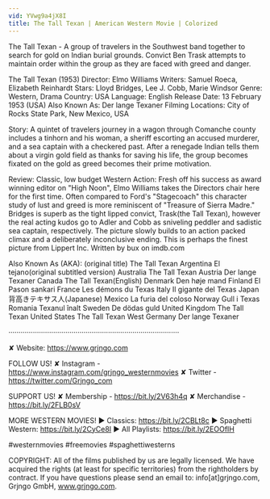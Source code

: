 ```yaml
---
vid: YVwg9a4jX8I
title: The Tall Texan | American Western Movie | Colorized
---
```


The Tall Texan - A group of travelers in the Southwest band together to search for gold on Indian burial grounds. Convict Ben Trask attempts to maintain order within the group as they are faced with greed and danger.

The Tall Texan (1953)
Director: Elmo Williams
Writers: Samuel Roeca, Elizabeth Reinhardt
Stars: Lloyd Bridges, Lee J. Cobb, Marie Windsor
Genre: Western, Drama
Country: USA
Language: English
Release Date: 13 February 1953 (USA) 
Also Known As: Der lange Texaner
Filming Locations:  City of Rocks State Park, New Mexico, USA

Story:
A quintet of travelers journey in a wagon through Comanche county includes a tinhorn and his woman, a sheriff escorting an accused murderer, and a sea captain with a checkered past. After a renegade Indian tells them about a virgin gold field as thanks for saving his life, the group becomes fixated on the gold as greed becomes their prime motivation.

Review:
Classic, low budget Western Action:
Fresh off his success as award winning editor on "High Noon", Elmo Williams takes the Directors chair here for the first time. Often compared to Ford's "Stagecoach" this character study of lust and greed is more reminiscent of "Treasure of Sierra Madre." Bridges is superb as the tight lipped convict, Trask(the Tall Texan), however the real acting kudos go to Adler and Cobb as sniveling peddler and sadistic sea captain, respectively. The picture slowly builds to an action packed climax and a deliberately inconclusive ending. This is perhaps the finest picture from Lippert Inc. Written by bux on imdb.com

Also Known As (AKA):
(original title) The Tall Texan
Argentina El tejano(original subtitled version)
Australia The Tall Texan
Austria Der lange Texaner
Canada The Tall Texan(English)
Denmark Den høje mand
Finland El Pason sankari
France Les démons du Texas
Italy Il gigante del Texas
Japan 背高きテキサス人(Japanese)
Mexico La furia del coloso
Norway Gull i Texas
Romania Texanul înalt
Sweden De dödas guld
United Kingdom The Tall Texan
United States The Tall Texan
West Germany Der lange Texaner

····················································································

✘ Website: https://www.grjngo.com

FOLLOW US!
✘ Instagram - https://www.instagram.com/grjngo_westernmovies
✘ Twitter - https://twitter.com/Grjngo_com

SUPPORT US!
✘ Membership - https://bit.ly/2V63h4q
✘ Merchandise - https://bit.ly/2FLB0sV

MORE WESTERN MOVIES! 
► Classics: https://bit.ly/2CBLt8c 
► Spaghetti Western: https://bit.ly/2CyCe8I 
► All Playlists: https://bit.ly/2EOOfIH 

#westernmovies #freemovies #spaghettiwesterns

COPYRIGHT: All of the films published by us are legally licensed. We have acquired the rights (at least for specific territories) from the rightholders by contract. If you have questions please send an email to: info[at]grjngo.com, Grjngo GmbH, www.grjngo.com.